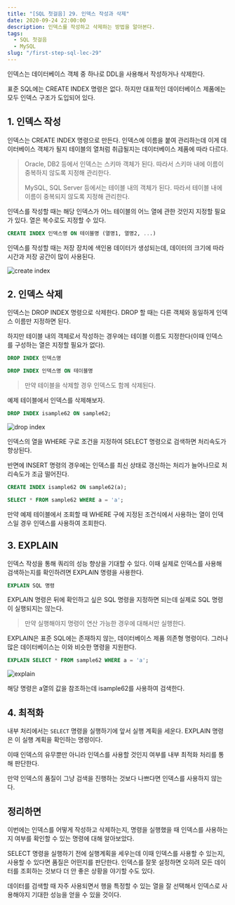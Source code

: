 ```yaml
---
title: "[SQL 첫걸음] 29. 인덱스 작성과 삭제"
date: 2020-09-24 22:00:00
description: 인덱스를 작성하고 삭제하는 방법을 알아본다.
tags:
  - SQL 첫걸음
  - MySQL
slug: "/first-step-sql-lec-29"
---
```


인덱스는 데이터베이스 객체 중 하나로 DDL을 사용해서 작성하거나 삭제한다.

표준 SQL에는 CREATE INDEX 명령은 없다. 하지만 대표적인 데이터베이스 제품에는 모두 인덱스 구조가 도입되어 있다.

## 1. 인덱스 작성

인덱스는 CREATE INDEX 명령으로 만든다. 인덱스에 이름을 붙여 관리하는데 이게 데이터베이스 객체가 될지 테이블의 열처럼 취급될지는 데이터베이스 제품에 따라 다르다.

> Oracle, DB2 등에서 인덱스는 스키마 객체가 된다. 따라서 스키마 내에 이름이 중복하지 않도록 지정해 관리한다.
>
> MySQL, SQL Server 등에서는 테이블 내의 객체가 된다. 따라서 테이블 내에 이름이 중복되지 않도록 지정해 관리한다.

인덱스를 작성할 때는 해당 인덱스가 어느 테이블의 어느 열에 관한 것인지 지정할 필요가 있다. 열은 복수로도 지정할 수 있다.

```sql
CREATE INDEX 인덱스명 ON 테이블명 (열명1, 열명2, ...)
```

인덱스를 작성할 때는 저장 장치에 색인용 데이터가 생성되는데, 데이터의 크기에 따라 시간과 저장 공간이 많이 사용된다.

![create index](./create-index.png)

## 2. 인덱스 삭제

인덱스는 DROP INDEX 명령으로 삭제한다. DROP 할 때는 다른 객체와 동일하게 인덱스 이름만 지정하면 된다.

하지만 테이블 내의 객체로서 작성하는 경우에는 테이블 이름도 지정한다(이때 인덱스를 구성하는 열은 지정할 필요가 없다).

```sql
DROP INDEX 인덱스명
```

```sql
DROP INDEX 인덱스명 ON 테이블명
```

> 만약 테이블을 삭제할 경우 인덱스도 함께 삭제된다.

예제 테이블에서 인덱스를 삭제해보자.

```sql
DROP INDEX isample62 ON sample62;
```

![drop index](./drop-index.png)

인덱스의 열을 WHERE 구로 조건을 지정하여 SELECT 명령으로 검색하면 처리속도가 향상된다.

반면에 INSERT 명령의 경우에는 인덱스를 최신 상태로 갱신하는 처리가 늘어나므로 처리속도가 조금 떨어진다.

```sql
CREATE INDEX isample62 ON sample62(a);
```

```sql
SELECT * FROM sample62 WHERE a = 'a';
```

만약 예제 테이블에서 조회할 때 WHERE 구에 지정된 조건식에서 사용하는 열이 인덱스일 경우 인덱스를 사용하여 조회한다.

## 3. EXPLAIN

인덱스 작성을 통해 쿼리의 성능 향상을 기대할 수 있다. 이때 실제로 인덱스를 사용해 검색하는지를 확인하려면 EXPLAIN 명령을 사용한다.

```sql
EXPLAIN SQL 명령
```

EXPLAIN 명령은 뒤에 확인하고 싶은 SQL 명령을 지정하면 되는데 실제로 SQL 명령이 실행되지는 않는다.

> 만약 실행해야지 명령이 연산 가능한 경우에 대해서만 실행한다.

EXPLAIN은 표준 SQL에는 존재하지 않는, 데이터베이스 제품 의존형 명령이다. 그러나 많은 데이터베이스는 이와 비슷한 명령을 지원한다.

```sql
EXPLAIN SELECT * FROM sample62 WHERE a = 'a';
```

![explain](./explain.png)

해당 명령은 a열의 값을 참조하는데 isample62를 사용하여 검색한다.

## 4. 최적화

내부 처리에서는 `SELECT` 명령을 실행하기에 앞서 실행 계획을 세운다. EXPLAIN 명령은 이 실행 계획을 확인하는 명령이다.

이때 인덱스의 유무뿐만 아니라 인덱스를 사용할 것인지 여부를 내부 최적화 처리를 통해 판단한다.

만약 인덱스의 품질이 그냥 검색을 진행하는 것보다 나쁘다면 인덱스를 사용하지 않는다.

## 정리하면

이번에는 인덱스를 어떻게 작성하고 삭제하는지, 명령을 실행했을 때 인덱스를 사용하는지 여부를 확인할 수 있는 명령에 대해 알아보았다.

SELECT 명령을 실행하기 전에 실행계획을 세우는데 이때 인덱스를 사용할 수 있는지, 사용할 수 있다면 품질은 어떤지를 판단한다. 인덱스를 잘못 설정하면 오히려 모든 데이터를 조회하는 것보다 더 안 좋은 상황을 야기할 수도 있다.

데이터를 검색할 때 자주 사용되면서 행을 특정할 수 있는 열을 잘 선택해서 인덱스로 사용해야지 기대한 성능을 얻을 수 있을 것이다.